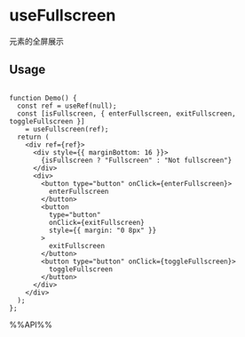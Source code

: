 # useFullscreen

元素的全屏展示

## Usage

```tsx live

function Demo() {
  const ref = useRef(null);
  const [isFullscreen, { enterFullscreen, exitFullscreen, toggleFullscreen }]
    = useFullscreen(ref);
  return (
    <div ref={ref}>
      <div style={{ marginBottom: 16 }}>
        {isFullscreen ? "Fullscreen" : "Not fullscreen"}
      </div>
      <div>
        <button type="button" onClick={enterFullscreen}>
          enterFullscreen
        </button>
        <button
          type="button"
          onClick={exitFullscreen}
          style={{ margin: "0 8px" }}
        >
          exitFullscreen
        </button>
        <button type="button" onClick={toggleFullscreen}>
          toggleFullscreen
        </button>
      </div>
    </div>
  );
};

```

%%API%%